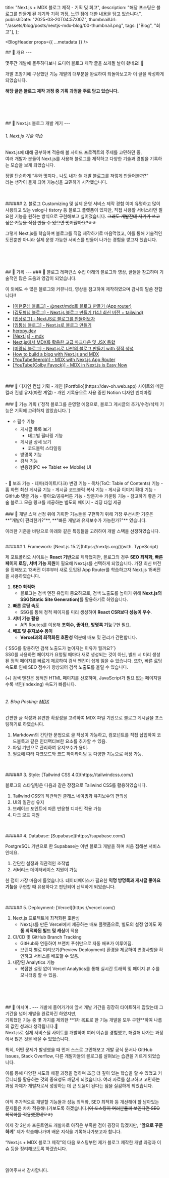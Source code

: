   title: "Next.js + MDX 블로그 제작 - 기획 및 회고",
  description:
    "해당 포스팅은 블로그를 만들게 된 계기와 기획 과정, 느낀 점에 대한 내용을 담고 있습니다.",
  publishDate: "2025-03-20T04:57:00Z",
  thumbnailUrl: "/assets/blog/posts/nextjs-mdx-blog/00-thumbnail.png",
  tags: ["Blog", "회고"],
};

<BlogHeader props={{ ...metadata }} />

<BlogArticle>
## 👋 개요
---

몇주간 개발에 몰두하다보니 드디어 블로그 제작 글을 쓰게될 날이 왔네요! 🥳

개발 초창기에 구상했던 기능 개발의 대부분을 완료하여 되돌아보고자 이 글을 작성하게 되었습니다.<br/>

**해당 글은 블로그 제작 과정 중 기획 과정을 주로 담고 있습니다.**

<br/>
<br/>
<br/>
<br/>
## 📘 Next.js 블로그 개발 계기
---
<ImageBox src={"/assets/blog/posts/nextjs-mdx-blog/01-agonize.png"} alt="agonize image" about="agonize image"/>


###### 1. Next.js 기술 학습
Next.js에 대해 공부하며 적용해 볼 사이드 프로젝트의 주제를 고민하던 중,<br/>
여러 개발자 분들이 Next.js를 사용해 블로그를 제작하고 다양한 기술과 경험을 기록하는 모습을 보게 되었습니다.

정말 단순하게 “우와 멋지다.. 나도 내가 쓸 개발 블로그를 저렇게 만들어볼까?”<br/> 라는 생각이 들게 되어 가능성을 고민하기 시작했습니다.

<br/>
<br/>
###### 2. 블로그 Customizing 및 실제 운영 서비스 제작 경험
이미 유명하고 많이 사용되고 있는 velog나 tistory 등 블로그 플랫폼이 있지만, 직접 사용할 서비스라면 필요한 기능을 원하는 방식으로 구현해보고 싶어졌습니다. <s>그래도 개발잔데 자기가 쓰고 싶은 기능을 직접 만들 수 있으면 멋지잖아요?ㅎㅎ</s>

그렇게 Next.js를 학습하며 블로그를 직접 제작하기로 마음먹었고, 이를 통해 기술적인 도전뿐만 아니라 실제 운영 가능한 서비스를 만들어 나가는 경험을 쌓고자 했습니다.

<br/>
<br/>
<br/>
<br/>
## 📘 기획
---
### 📝 블로그 레퍼런스 수집
아래의 블로그와 영상, 글들을 참고하며 기술적인 많은 도움과 영감이 되었습니다.

이 외에도 수 많은 블로그와 커뮤니티, 영상을 참고하여 제작하였으며 감사의 말씀 전합니다!!

- [[이현준님 블로그] - @next/mdx로 블로그 만들기 (App router)
](https://www.leehyeonjun.com/blog/next_mdx_blog)
- [[김도형님 블로그] - Next.js 블로그 만들기 (14.1 최신 버전 + tailwind)](https://d5br5.dev/blog/nextjs_blog/setup)
- [[민상로그] - NextJS로 블로그를 만들어보자](https://velog.io/@minsang9735/NextJS%EB%A1%9C-%EB%B8%94%EB%A1%9C%EA%B7%B8%EB%A5%BC-%EB%A7%8C%EB%93%A4%EC%96%B4%EB%B3%B4%EC%9E%90)
- [[임통님 블로그] - Next.js로 블로그 만들기](https://www.limtong.com/post/create-a-blog-with-nextjs)
- [heropy.dev](https://www.heropy.dev/)
- [[Next.js] - mdx](https://nextjs.org/docs/app/building-your-application/configuring/mdx)
- [Next.js에서 MDX를 활용한 고급 마크다운 및 JSX 통합](https://reactnext-central.xyz/blog/nextjs/mdx)
- [[미량님 블로그] - Next.js로 나만의 블로그 만들기 with 정적 생성
](https://miryang.dev/blog/build-blog-with-nextjs)
- [How to build a blog with Next.js and MDX](https://honghong.me/blog/how-to-build-a-blog-with-nextjs-and-mdx)
- [[YouTube(leerob)] - MDX with Next.js App Router](https://www.youtube.com/watch?v=34bRv6cQezo&t=145s)
- [[YouTube(Colby Fayock)] - MDX in Next.js is Easy Now](https://www.youtube.com/watch?v=MsSUAOkepCw&t=127s)

<br/>
<br/>
### 📝 디자인 컨셉 기획
- 개인 [Portfolio](https://dev-oh.web.app) 사이트와 메인 컬러 컨셉 유지(파란 계열)
- 개인 기록용으로 사용 중인 Notion 디자인 벤치마킹

<br/>
<br/>
### 📝 기능 기획

<Callout type="quote">
{`정적 블로그를 운영할 예정으로, 블로그 게시글의 추가/수정/삭제 기능은 기획에 고려하지 않았습니다.`}
</Callout>

- ⭐️ 필수 기능
    - 게시글 목록 보기
        - 태그별 필터링 기능
    - 게시글 상세 보기
        - 코드블럭 스타일링
    - 방명록 기능
    - 검색 기능
    - 반응형(PC ↔ Tablet ↔ Mobile) UI
<br/>
- 🎁 보조 기능
    - 테마(라이트/다크) 변경 기능
    - 목차(ToC: Table of Contents) 기능
    - 홈 화면 최신 게시글 기능
    - 게시글 코드블럭 복사 기능
    - 게시글 이미지 확대 기능
    - GitHub 댓글 기능
    - 좋아요/공유버튼 기능
    - 방문자수 카운팅 기능
    - 참고하기 좋은 기술 블로그 모음 링크를 제공하는 별도의 페이지
    - 리딩 타임 제공

<br/>
<br/>
### 📝 개발 스택 선정
위에 기획한 기능들을 구현하기 위해 가장 우선시한 기준은 **"개발이 편리한가?"**, **"빠른 개발과 유지보수가 가능한가?"** 였습니다.

이러한 기준을 바탕으로 아래와 같은 특징들을 고려하여 개발 스택을 선정하였습니다.

<br/>
###### 1. Framework: [Next.js 15.2](https://nextjs.org/)(with. TypeScript)

제 포트폴리오 사이트는 **React 기반**으로 제작했지만, 블로그의 경우 **SEO 최적화, 빠른 페이지 로딩, 서버 기능 지원**이 필요해 Next.js를 선택하게 되었습니다. 가장 최신 버전을 접해보고 13버전 이후부터 새로 도입된 App Router를 학습하고자 Next.js 15버전을 사용하였습니다.


1. **SEO 최적화**
    - 블로그는 검색 엔진 유입이 중요하므로, 검색 노출도를 높이기 위해 <b>Next.js의 SSG(Static Site Generation)</b>를 활용하기로 하였습니다.
2. **빠른 로딩 속도**
    - SSG를 통해 정적 페이지를 미리 생성하여 **React CSR보다 성능이 우수**.
3. **서버 기능 활용**
    - API Routes를 이용해 **조회수, 좋아요, 방명록 기능**구현 필요.
4. **배포 및 유지보수 용이**
    - **Vercel과의 최적화된 호환성** 덕분에 배포 및 관리가 간편합니다.

<Callout type="tip">
{`SSG를 활용하면 검색 노출도가 높아지는 이유가 뭘까요?`}<br/>
SSG를 사용하면 페이지가 요청될 때마다 새로 생성되는 것이 아닌, 빌드 시 미리 생성된 정적 페이지를 빠르게 제공하여 검색 엔진이 쉽게 읽을 수 있습니다.
또한, 빠른 로딩 속도로 인해 SEO 점수가 향상되어 검색 노출도를 올릴 수 있습니다.

(+) 검색 엔진은 정적인 HTML 페이지를 선호하며, JavaScript가 필요 없는 페이지일수록 색인(Indexing) 속도가 빠릅니다.
</Callout>
<br/>
<br/>
###### 2. Blog Posting: [MDX](https://mdxjs.com/)

간편한 글 작성과 유연한 확장성을 고려하여 MDX 파일 기반으로 블로그 게시글을 포스팅하기로 하였습니다.

1. Markdown의 간단한 문법으로 글 작성이 가능하고, 컴포넌트를 직접 삽입하여 코드블록과 같은 인터랙티브한 요소를 추가할 수 있음.
2. 파일 기반으로 관리하여 유지보수가 용이.
3. 필요에 따라 다크모드와 코드 하이라이팅 등 다양한 기능으로 확장 가능.

<br/>
<br/>
###### 3. Style: [Tailwind CSS 4.0](https://tailwindcss.com/)

블로그의 스타일링은 다음과 같은 장점으로 Tailwind CSS를 활용하였습니다.

1. Tailwind CSS의 직관적인 클래스 네이밍과 유지보수의 편의성
2. UI의 일관성 유지
3. 브레이크 포인트에 따른 반응형 디자인 적용 가능
4. 다크 모드 지원

<br/>
<br/>
###### 4. Database: [Supabase](https://supabase.com/)

PostgreSQL 기반으로 한 Supabase는 이번 블로그 개발을 하며 처음 접해본 서비스인데요.

1. 간단한 설정과 직관적인 조작법
2. 서버리스 데이터베이스 지원이 가능

한 점이 가장 마음에 들었습니다. 데이터베이스가 필요한 **익명 방명록과 게시글 좋아요 기능**을 구현할 때 유용하다고 판단되어 선택하게 되었습니다.

<br/>
<br/>
###### 5. Deployment: [Vercel](https://vercel.com/)

1. Next.js 프로젝트에 최적화된 호환성
    - Next.js를 만든 Vercel에서 제공하는 배포 플랫폼으로, 별도의 설정 없이도 **자동 최적화된 빌드 및 캐싱**이 적용
2. CI/CD 및 GitHub Branch Tracking
    - GitHub와 연동하여 브랜치 푸쉬만으로 자동 배포가 이루어짐.
    - 브랜치 별로 미리보기(Preview Deployment) 환경을 제공하여 변경사항을 확인하고 서비스를 배포할 수 있음.
3. 내장된 Analytics 기능
    - 복잡한 설정 없이 Vercel Analytics를 통해 실시간 트래픽 및 페이지 뷰 수를 모니터링 할 수 있음.

<br/>
<br/>
<br/>
<br/>
## 👋 마치며..
---
개발에 들어가기에 앞서 개발 기간을 굉장히 타이트하게 잡았는데 그 기간을 넘어 개발을 완료하긴 하였지만,<br/>
기획했던 기능 중 몇 가지를 제외한 **1차 목표로 한 기능 개발을 모두 구현**하여 나름의 값진 성과라 생각됩니다.🥲

<br/>
Next.js로 실제 서비스될 사이트를 개발하며 여러 이슈를 경험했고, 해결해 나가는 과정에서 많은 것을 배울 수 있었습니다.

특히, 어떤 문제가 발생했을 때 먼저 스스로 고민해보고 개발 공식 문서나 GitHub Issues, Stack Overflow, 다른 개발자들의 블로그를 살펴보는 습관을 기르게 되었습니다. 

이를 통해 다양한 시도와 해결 과정을 접하며 조금 더 깊이 있는 학습을 할 수 있었고 커뮤니티를 활용하는 것의 중요성도 깨닫게 되었습니다.
여러 자료를 참고하고 고민하는 과정 자체가 개발자로서 성장하는 데 큰 도움이 된다는 점을 실감하게 되었습니다.

<br/>
아직 추가적으로 개발할 기능들과 성능 최적화, SEO 최적화 등 개선해야 할 남아있는 문제들은 차차 적용해나가보도록 하겠습니다.<s>(이 포스팅이 여러분들께 보인다면 SEO 최적화를 적용했겠네요ㅎ)</s>

이제 갓 2년차 프론트엔드 개발자로 아직은 부족한 점이 굉장히 많겠지만, “**앞으로 꾸준하게**” 제가 학습해나가며 배운 지식을 기록해나가보고자 합니다.

“Next.js + MDX 블로그 제작”의 다음 포스팅부턴 제가 블로그 제작한 개발 과정과 이슈 등을 정리해보도록 하겠습니다.

<br/>
<br/>
읽어주셔서 감사합니다.
</BlogArticle>
